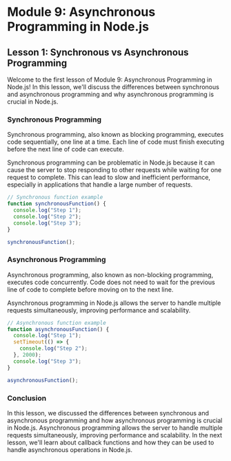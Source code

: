 # Module 9: Asynchronous Programming in Node.js

## Lesson 1: Synchronous vs Asynchronous Programming

Welcome to the first lesson of Module 9: Asynchronous Programming in Node.js! In this lesson, we'll discuss the differences between synchronous and asynchronous programming and why asynchronous programming is crucial in Node.js.

### Synchronous Programming

Synchronous programming, also known as blocking programming, executes code sequentially, one line at a time. Each line of code must finish executing before the next line of code can execute.

Synchronous programming can be problematic in Node.js because it can cause the server to stop responding to other requests while waiting for one request to complete. This can lead to slow and inefficient performance, especially in applications that handle a large number of requests.

```javascript
// Synchronous function example
function synchronousFunction() {
  console.log("Step 1");
  console.log("Step 2");
  console.log("Step 3");
}

synchronousFunction();
```

### Asynchronous Programming

Asynchronous programming, also known as non-blocking programming, executes code concurrently. Code does not need to wait for the previous line of code to complete before moving on to the next line.

Asynchronous programming in Node.js allows the server to handle multiple requests simultaneously, improving performance and scalability.

```javascript
// Asynchronous function example
function asynchronousFunction() {
  console.log("Step 1");
  setTimeout(() => {
    console.log("Step 2");
  }, 2000);
  console.log("Step 3");
}

asynchronousFunction();
```

### Conclusion

In this lesson, we discussed the differences between synchronous and asynchronous programming and how asynchronous programming is crucial in Node.js. Asynchronous programming allows the server to handle multiple requests simultaneously, improving performance and scalability. In the next lesson, we'll learn about callback functions and how they can be used to handle asynchronous operations in Node.js.
